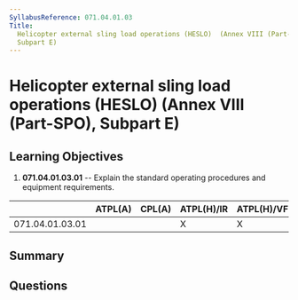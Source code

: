 ```yaml
---
SyllabusReference: 071.04.01.03
Title:
  Helicopter external sling load operations (HESLO)  (Annex VIII (Part-SPO),
  Subpart E)
---
```


# Helicopter external sling load operations (HESLO) (Annex VIII (Part-SPO), Subpart E)

## Learning Objectives

1. **071.04.01.03.01** -- Explain the standard operating procedures and
   equipment requirements.

|                 | ATPL(A) | CPL(A) | ATPL(H)/IR | ATPL(H)/VFR | CPL(H) | IR  | CBIR(A) |
| --------------- | ------- | ------ | ---------- | ----------- | ------ | --- | ------- |
| 071.04.01.03.01 |         |        | X          | X           | X      |     |         |

## Summary

## Questions
